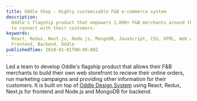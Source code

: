 ```yaml
---
title: Oddle Shop - Highly customisable F&B e-commerce system
description:
  Oddle's flagship product that empowers 1,000+ F&B merchants around the globe
  to connect with their customers.
keywords:
  React, Redux, Next.js, Node.js, MongoDB, JavaScript, CSS, HTML, Web app,
  Frontend, Backend, Oddle
publishedTime: 2018-01-01T00:00:00Z
---
```


Led a team to develop Oddle's flagship product that allows their F&B merchants
to build their own web storefront to recieve their online orders, run marketing
campaigns and providing other information for their customers. It is built on
top of [Oddle Design System](/projects/014-oddle-design-system) using React,
Redux, Next.js for frontend and Node.js and MongoDB for backend.

